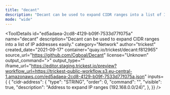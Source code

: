 ```yaml
---
title: "decant"
description: "Decant can be used to expand CIDR ranges into a list of IP addresses easily."
mode: "wide"
---
```



<ToolDetails
  id="ed5adaea-2cd8-4129-b09f-7533d77f075a"
  name="decant"
  description="Decant can be used to expand CIDR ranges into a list of IP addresses easily."
  category="Network"
  author="trickest"
  created_date="2021-09-17"
  container="quay.io/trickest/decant:f812965"
  source_url="https://github.com/Cgboal/Decant"
  license="Unknown"
  output_command=">"
  output_type=""
  iframe_url="https://editor.staging.trickest.io/preview?workflow_url=https://trickest-public-workflow.s3.eu-central-1.amazonaws.com/ed5adaea-2cd8-4129-b09f-7533d77f075a.json"
  inputs={ {
  "cidr-address": {
    "type": "STRING",
    "order": 0,
    "command": "",
    "visible": true,
    "description": "Address to expand IP ranges (192.168.0.0/24)",
  },
}}
/>